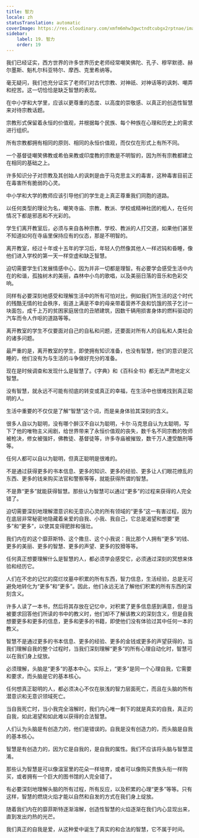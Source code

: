 ```yaml
---
title: 智力
locale: zh
statusTranslation: automatic
coverImage: https://res.cloudinary.com/xmfm6mhw3gwctndtcubgx2rptnae/image/upload/v1740337243/small_cover_educacion_fundamental_a051170f1c.webp
sidebar:
    label: 19. 智力
    order: 19
---
```

我们已经证实，西方世界的许多世界历史老师经常嘲笑佛陀、孔子、穆罕默德、赫尔墨斯、魁札尔科亚特尔、摩西、克里希纳等。

毫无疑问，我们也充分证实了老师们对古代宗教、对神祇、对神话等的讽刺、嘲弄和挖苦。这一切恰恰是缺乏智慧的表现。

在中小学和大学里，应该以更尊重的态度、以高度的崇敬感、以真正的创造性智慧来对待宗教话题。

宗教形式保留着永恒的价值观，并根据每个民族、每个种族在心理和历史上的需求进行组织。

所有宗教都拥有相同的原则、相同的永恒价值观，而仅仅在形式上有所不同。

一个基督徒嘲笑佛教或希伯来教或印度教的宗教是不明智的，因为所有宗教都建立在相同的基础之上。

许多知识分子对宗教及其创始人的讽刺是由于马克思主义的毒害，这种毒害目前正在毒害所有脆弱的心灵。

中小学和大学的教师应该引导他们的学生走上真正尊重我们同胞的道路。

以任何类型的理论为名，嘲笑寺庙、宗教、教派、学校或精神社团的粗人，在任何情况下都是邪恶和不光彩的。

学生们离开教室后，必须与来自各种宗教、学校、教派的人打交道，如果他们甚至不知道如何在寺庙里保持应有的仪态，那是不明智的。

离开教室，经过十年或十五年的学习后，年轻人仍然像其他人一样迟钝和昏睡，像他们进入学校的第一天一样空虚和缺乏智慧。

迫切需要学生们发展情感中心，因为并非一切都是理智。有必要学会感受生活中内在的和谐，孤独树木的美丽，森林中小鸟的歌唱，以及美丽日落的音乐和色彩交响。

同样有必要深刻地感受和理解生活中的所有可怕对比，例如我们所生活的这个时代的残酷无情的社会秩序，街道上满是不幸的母亲带着营养不良和饥饿的孩子乞讨一块面包，成千上万的贫困家庭居住的丑陋建筑，因数千辆用损害身体的燃料驱动的汽车而令人作呕的道路等等。

离开教室的学生不仅要面对自己的自私和问题，还要面对所有人的自私和人类社会的诸多问题。

最严重的是，离开教室的学生，即使拥有知识准备，也没有智慧，他们的意识是沉睡的，他们没有为与生活的斗争做好充分的准备。

现在是时候调查和发现什么是智慧了。《字典》和《百科全书》都无法严肃地定义智慧。

没有智慧，就永远不可能有彻底的转变或真正的幸福，在生活中也很难找到真正聪明的人。

生活中重要的不仅仅是了解“智慧”这个词，而是亲身体验其深刻的含义。

很多人自以为聪明，没有哪个醉汉不自以为聪明，卡尔·马克思自认为太聪明，写下了他的唯物主义闹剧，给世界带来了永恒价值观的丧失，数千名不同宗教的牧师被枪决，修女被强奸，佛教徒、基督徒等，许多寺庙被摧毁，数千万人遭受酷刑等等。

任何人都可以自以为聪明，但真正聪明是很难的。

不是通过获得更多的书本信息、更多的知识、更多的经验、更多让人们眼花缭乱的东西、更多的钱来购买法官和警察等等，就能获得所谓的智慧。

不是靠“更多”就能获得智慧。那些认为智慧可以通过“更多”的过程来获得的人完全错了。

迫切需要深刻地理解潜意识和无意识心灵的所有领域的“更多”这一有害过程，因为在底层非常秘密地隐藏着亲爱的自我、小我、我自己，它总是渴望和想要“更多”和“更多”，以使其变得肥胖和强壮。

我们内在的这个靡菲斯特、这个撒旦、这个小我说：我比那个人拥有“更多”的钱、更多的美丽、更多的智慧、更多的声望、更多的狡猾等等。

任何真正想要理解什么是智慧的人，都必须学会感受它，必须通过深刻的冥想来体验和经历它。

人们在不忠的记忆的腐烂坟墓中积累的所有东西，智力信息，生活经验，总是无可避免地转化为“更多”和“更多”。因此，他们永远无法了解他们积累的所有东西的深刻含义。

许多人读了一本书，然后将其存放在记忆中，对积累了更多信息感到满意，但是当被要求回答他们所读的书中的教义时，他们却不了解该教义的深刻含义，但是自我想要更多和更多的信息，更多和更多的书籍，即使他们没有体验过其中任何一本的教义。

智慧不是通过更多的书本信息、更多的经验、更多的金钱或更多的声望获得的，当我们理解自我的整个过程时，当我们深刻理解“更多”的所有心理自动化时，智慧可以在我们身上绽放。

必须理解，头脑是“更多”的基本中心。实际上，“更多”是同一个心理自我，它需要和要求，而头脑是它的基本核心。

任何想真正聪明的人，都必须决心不仅在肤浅的智力层面死亡，而且在头脑的所有潜意识和无意识领域死亡。

当自我死亡时，当小我完全溶解时，我们内心唯一剩下的就是真实的自我，真正的自我，如此渴望和如此难以获得的合法智慧。

人们认为头脑是有创造力的，他们是错误的。自我是没有创造力的，而头脑是自我的基本核心。

智慧是有创造力的，因为它是自我的，是自我的属性。我们不应该将头脑与智慧混淆。

那些认为智慧是可以像温室里的花朵一样培育，或者可以像购买贵族头衔一样购买，或者拥有一个巨大的图书馆的人完全错了。

有必要深刻地理解头脑的所有过程，所有反应，以及积累的心理“更多”等等。只有这样，智慧的燃烧火焰才能以自然和自发的方式在我们身上绽放。

随着我们内在的靡菲斯特逐渐溶解，创造性智慧的火焰逐渐在我们内心显现出来，直到发出灼热的光芒。

我们真正的自我是爱，从这种爱中诞生了真实的和合法的智慧，它不属于时间。

